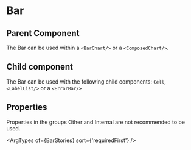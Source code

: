 
# Bar

## Parent Component

The Bar can be used within a `<BarChart/>` or a `<ComposedChart/>`.

## Child component

The Bar can be used with the following child components: `Cell`, `<LabelList/>` or a `<ErrorBar/>`

## Properties

Properties in the groups Other and Internal are not recommended to be used.

<ArgTypes of={BarStories} sort={'requiredFirst'} />
